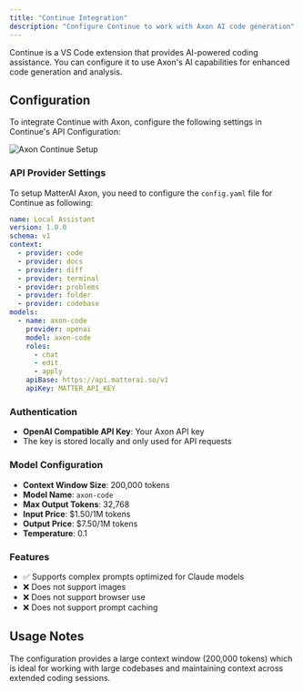 ```yaml
---
title: "Continue Integration"
description: "Configure Continue to work with Axon AI code generation"
---
```


Continue is a VS Code extension that provides AI-powered coding assistance. You can configure it to use Axon's AI capabilities for enhanced code generation and analysis.

## Configuration

To integrate Continue with Axon, configure the following settings in Continue's API Configuration:

<Frame>
<img
  className="block"
  src="/images/axon/axon-continue-setup.png"
  alt="Axon Continue Setup"
/>
</Frame>

### API Provider Settings
To setup MatterAI Axon, you need to configure the `config.yaml` file for Continue as following:

```yaml config.yaml lines icon="yaml"
name: Local Assistant
version: 1.0.0
schema: v1
context:
  - provider: code
  - provider: docs
  - provider: diff
  - provider: terminal
  - provider: problems
  - provider: folder
  - provider: codebase
models:
  - name: axon-code
    provider: openai
    model: axon-code
    roles:
      - chat
      - edit
      - apply
    apiBase: https://api.matterai.so/v1
    apiKey: MATTER_API_KEY
```


### Authentication
- **OpenAI Compatible API Key**: Your Axon API key
- The key is stored locally and only used for API requests

### Model Configuration
- **Context Window Size**: 200,000 tokens
- **Model Name**: `axon-code`
- **Max Output Tokens**: 32,768
- **Input Price**: $1.50/1M tokens
- **Output Price**: $7.50/1M tokens
- **Temperature**: 0.1

### Features
- ✅ Supports complex prompts optimized for Claude models
- ❌ Does not support images
- ❌ Does not support browser use
- ❌ Does not support prompt caching

## Usage Notes

The configuration provides a large context window (200,000 tokens) which is ideal for working with large codebases and maintaining context across extended coding sessions.